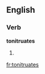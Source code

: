 
==English==

===Verb===
'''tonitruates'''

# {{third-person singular of|tonitruate}}

[[fr:tonitruates]]